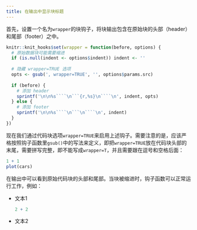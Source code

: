 ```yaml
---
title: 在输出中显示块标题
---
```


首先，设置一个名为`wrapper`的块钩子，将块输出包含在原始块的头部（header）和尾部（footer）之中。

```r
knitr::knit_hooks$set(wrapper = function(before, options) {
  # 原始数据块可能需要缩进
  if (is.null(indent <- options$indent)) indent <- ''
  
  # 隐藏 wrapper=TRUE 选项
  opts <- gsub(', wrapper=TRUE', '', options$params.src)
  
  if (before) {
    # 添加 header
    sprintf('\n\n%s````\n```{r,%s}\n````\n', indent, opts)
  } else {
    # 添加 footer
    sprintf('\n\n%s````\n```\n````\n', indent)
  }
})
```

现在我们通过代码块选项`wrapper=TRUE`来启用上述钩子。需要注意的是，应该严格按照钩子函数里`gsub()`中的写法来定义，即把`wrapper=TRUE`放在代码块头部的末尾，需要拼写完整，即不能写成`wrapper=T`，并且需要跟在逗号和空格后面：

```r
1 + 1
plot(cars)
```

在输出中可以看到原始代码块的头部和尾部。当块被缩进时，钩子函数可以正常运行工作，例如：

- 文本1

  ```r
  2 + 2
  ```

- 文本2
